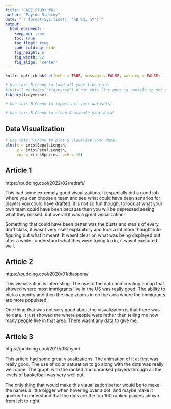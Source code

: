 ```yaml
---
title: "CASE STUDY W01"
author: "Payton Stastny"
date: "`r format(Sys.time(), '%B %d, %Y')`"
output:
  html_document:  
    keep_md: true
    toc: true
    toc_float: true
    code_folding: hide
    fig_height: 6
    fig_width: 12
    fig_align: 'center'
---
```


```r
knitr::opts_chunk$set(echo = TRUE, message = FALSE, warning = FALSE)
```

```r
# Use this R-Chunk to load all your libraries!
#install.packages("tidyverse") # run this line once in console to get package
library(tidyverse)

```

```r
# Use this R-Chunk to import all your datasets!

```



```r
# Use this R-Chunk to clean & wrangle your data!

```
## Data Visualization

```r
# Use this R-Chunk to plot & visualize your data!
plot(x = iris$Sepal.Length,
     y = iris$Petal.Length, 
     col = iris$Species, pch = 19)
```

## Article 1

https://pudding.cool/2022/02/redraft/

This had some extremely good visualizations. It especially did a good job where you can choose a team and see what could have been senarios for players you could have drafted. it is not so fun though, to look at what your own team could have been because then you will be depressed seeing what they missed. but overall it was a great visualization.

Something that could have been better was the busts and steals of every draft class, it wasnt very sself explanitory and took a lot more thought into figuring out what it meant. It wasnt clear on what was being displayed but after a while i understood what they were trying to do, it wasnt executed well.

## Article 2

https://pudding.cool/2020/01/diaspora/

This visualization is interesting. The use of the data and creating a map that showed where most immigrants live in the US was really good. The ability to pick a country and then the map zooms in on the area where the immigrants are more populated.

One thing that was not very good about the visualization is that there was no data. It just showed me where people were rather than telling me how many people live in that area. There wasnt any data to give me.

## Article 3

https://pudding.cool/2019/03/hype/

This article had some great visualizations. The animation of it at first was really good. The use of color saturation to go along with the dots was really well done. The graph with the ranked and unranked players through all the levels of basketball was very well put.

The only thing that would make this visualization better would be to make the names a little bigger when hovering over a dot. and maybe make it quicker to understand that the dots are the top 100 ranked players shown from left to right.
